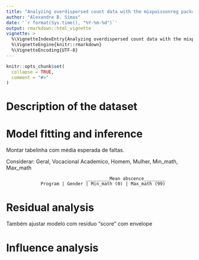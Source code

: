 ```yaml
---
title: "Analyzing overdispersed count data with the mixpoissonreg package"
author: "Alexandre B. Simas"
date: '`r format(Sys.time(), "%Y-%m-%d")`'
output: rmarkdown::html_vignette
vignette: >
  %\VignetteIndexEntry{Analyzing overdispersed count data with the mixpoissonreg package}
  %\VignetteEngine{knitr::rmarkdown}
  %\VignetteEncoding{UTF-8}
---
```


```r
knitr::opts_chunk$set(
  collapse = TRUE,
  comment = "#>"
)
```

# Description of the dataset

# Model fitting and inference

Montar tabelinha com média esperada de faltas.

Considerar: Geral, Vocacional Academico, Homem, Mulher, Min_math, Max_math


                                  _________Mean abscence________ 
                 Program | Gender | Min_math (0) | Max_math (99)

# Residual analysis

Também ajustar modelo com resíduo "score" com envelope 

# Influence analysis
